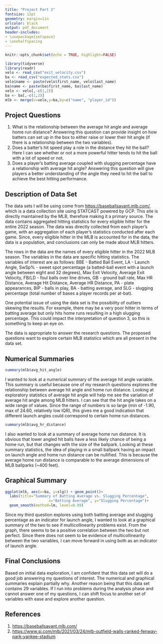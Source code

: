 ---
title: "Project Part 2" 
fontsize: 12pt
geometry: margin=1in
urlcolor: black
output: pdf_document
header-includes:
- \usepackage{setspace}
- \onehalfspacing
---

```{r setup, include=FALSE}
knitr::opts_chunk$set(echo = TRUE, highlight=FALSE)
```

```{r, echo=FALSE, warning=FALSE, message=FALSE}
library(tidyverse)
library(readr)
velo <- read_csv("exit_velocity.csv")
ba <- read_csv("expected_stats.csv")
velo$name <- paste(velo$first_name, velo$last_name)
ba$name <- paste(ba$first_name, ba$last_name)
velo <- velo[,-c(1,2)]
ba <- ba[,-c(1,2)]
mlb <- merge(x=velo,y=ba,by=c("name", "player_id"))

```
\newpage
## Project Questions
1) What is the relationship between the average hit angle and average home run distance? Answering this question can provide insight on how batters can set up in the box to either raise or lower their hit angle (if there is a relationship between the two variables).
2) Does a batter's hit speed play a role in the distance they hit the ball? Here I can see whether or not a more powerful hitter tends to hit the ball with a lot of speed or not.
3) Does a player's batting average coupled with slugging percentage have a relationship with average hit angle? Answering this question will give players a better understanding of the angle they need to hit the ball to achieve the best hitting performance. 

## Description of Data Set
The data sets I will be using come from <https://baseballsavant.mlb.com/>, which is a data collection site using STATCAST powered by GCP. This site is directly maintained by the MLB, therefore making it a primary source. The data contains aggregated hitting statistics for every eligible hitter for the entire 2022 season. The data was directly collected from each player's game, with an aggregation of each player's statistics conducted after each game. Since, every eligible hitter in the MLB is accounted for in the data, the data is a population, and conclusions can only be made about MLB hitters. 

The rows in the data are the names of every eligible hitter in the 2022 MLB season. The variables in the data are specific hitting statistics. The variables of interest are as follows: BBE - Batted Ball Event, LA - Launch Angle, SwSp% - sweet spot percentage (a batted-ball event with a launch angle between eight and 32 degrees), Max Exit Velocity, Average Exit Velocity, FB/LD - foul balls over line drives, GB - ground ball rate, Max HR Distance, Average Hit Distance, Average HR Distance, PA - plate appearances, BIP - balls in play, BA - batting average, and SLG - slugging percentage (total number of bases a player records per at-bat).

One potential issue of using the data set is the possibility of outliers skewing the results. For example, there may be a very poor hitter in terms of batting average but only hits home runs resulting in a high slugging percentage. This could impact the interpretation of question 3, so this is something to keep an eye on. 

The data is appropriate to answer the research questions. The proposed questions want to explore certain MLB statistics which are all present in the data set. 

## Numerical Summaries
```{r, echo=FALSE}
summary(mlb$avg_hit_angle)
```
I wanted to look at a numerical summary of the average hit angle variable. This summary is useful because one of my research questions explores the relationship between average hit angle and home run distance. Looking at exploratory statistics of average hit angle will help me see the variation of average hit angle among MLB hitters. I can see that the hit angle takes on a wide range of values. Since the range of numbers is so large (min of -1.90, max of 24.60, relatively low IQR), this gives me a good indication that different launch angles could correspond to certain home run distances. 

```{r, echo=FALSE}
summary(mlb$avg_hr_distance)
```
I also wanted to look at a summary of average home run distance. It is obvious that lower angled hit balls have a less likely chance of being a home run, but that changes with the size of the ballpark. Looking at these summary statistics, the idea of playing in a small ballpark having an impact on launch angle and home run distance can be nullified. This is because the average home run distance is comparable to the average dimensions of MLB ballparks (~400 feet).

## Graphical Summary
```{r, echo=FALSE, message=FALSE}
ggplot(mlb, aes(x=ba, y=slg)) + geom_point()+
  labs(title="Summary of Batting Average vs. Slugging Percentage",
                    x="Batting Average", y="Slugging Percentage")+
  geom_smooth(method=lm, level=0.99)
```

Since my third question explores using both batting average and slugging percentage as an indicator for launch angle, I wanted to look at a graphical summary of the two to see if multicollinearity problems exist. From the graph, there seems to be a positive correlation between the two but not perfect. Since there does not seem to be evidence of multicollinearity between the two variables, I can move forward in using both as an indicator of launch angle. 

## Final Conclusions
Based on initial data exploration, I am confident that this data set will do a good job answering my questions of interest. The numerical and graphical summaries explain partially why. Another reason being that this data set contains 29 variables. If I run into problems during the analysis phase and cannot answer one of my questions, I can shift focus to another set of variables with ease and explore another question. 

\newpage
## References
1) <https://baseballsavant.mlb.com/>
2) <https://www.si.com/mlb/2021/03/24/mlb-outfield-walls-ranked-fenway-park-yankee-stadium>

